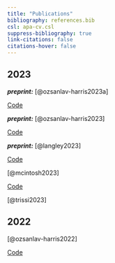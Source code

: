 ```yaml
---
title: "Publications"
bibliography: references.bib
csl: apa-cv.csl
suppress-bibliography: true
link-citations: false
citations-hover: false
---
```


## 2023

***preprint:*** [@ozsanlav-harris2023a]

[Code](https://github.com/LukeOzsanlav/YBW_Vagrancy)

***preprint:*** [@ozsanlav-harris2023]

[Code](https://github.com/LukeOzsanlav/GWfGMetapopDemography)

***preprint:*** [@langley2023]

[Code](https://github.com/ExMove/ExMove)

[@mcintosh2023]

[Code](https://github.com/LukeOzsanlav/Islay_LeadGeese)

[@trissi2023]

## 2022

[@ozsanlav-harris2022]

[Code](https://github.com/LukeOzsanlav/AnimalBioMethods)
